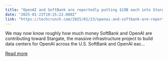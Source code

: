 ```yaml
---
title: "OpenAI and SoftBank are reportedly putting $19B each into Stargate"
date: "2025-01-23T19:15:22.000Z"
link: "https://techcrunch.com/2025/01/23/openai-and-softbank-are-reportedly-putting-19b-each-into-stargate/"
---
```


We may now know roughly how much money SoftBank and OpenAI are contributing toward Stargate, the massive infrastructure project to build data centers for OpenAI across the U.S. SoftBank and OpenAI eac...

[Read more](https://techcrunch.com/2025/01/23/openai-and-softbank-are-reportedly-putting-19b-each-into-stargate/)
